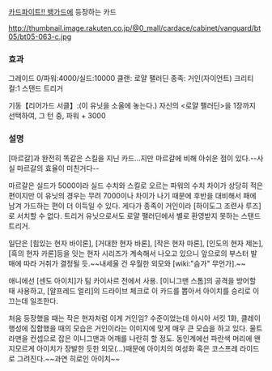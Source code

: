 [[카드파이트!! 뱅가드]]에 등장하는 카드

http://thumbnail.image.rakuten.co.jp/@0_mall/cardace/cabinet/vanguard/bt05/bt05-063-c.jpg

=== 효과 ===

그레이드 0/파워:4000/실드:10000
클랜: 로얄 팰러딘
종족: 거인(자이언트)
크리티컬:1
스탠드 트리거

기동【리어가드 서클】:(이 유닛을 소울에 놓는다.) 자신의 <로얄 팰러딘>을 1장까지 선택하여, 그 턴 중, 파워 + 3000

=== 설명 ===
[마르갈]과 완전히 똑같은 스킬을 지닌 카드…지만 마르갈에 비해 아쉬운 점이 있다.--사실 마르갈의 효율이 미친거다--

마르갈은 실드가 5000이라 실드 수치와 스킬로 오르는 파워의 수치 차이가 상당히 적은 편이지만 이 유닛의 경우는 무려 7000이나 차이가 나기 때문에 후반을 대비해서 패에 남겨 가드하는 편이 더 이득일 수 있다. 게다가 종족이 거인이라 [하이도그 조련사 루즈]로 서치할 수 없다.
트리거 유닛으로서도 로얄 팰러딘에서 별로 환영받지 못하는 스탠드 트리거.

일단은 [힘있는 현자 바이론], [거대한 현자 바론], [작은 현자 마론], [인도의 현자 제논], [흑의 현자 카론]등을 잇는 현자 시리즈가 계속해서 나오고 있으니 앞으로의 부스터 발매에 따라 거취가 결정될 듯.~~내세울 건 우월한 외모와 [wiki:"슴가" 무언가].~~

애니에선 [센도 아이치]가 팀 카이사르 전에서 사용. [이니그맨 스톰]의 공격을 방어할 때 사용하고, [알프레드 얼리]의 드라이브 체크로 이 카드를 뽑아서 아이치를 승리로 이끄는데 일조한다.

처음 등장했을 때는 작은 현자처럼 이게 거인임? 수준이었는데 아시아 서킷 1화, 클레이 행성에 집합했을 때의 모습은 거인이라는 이미지에 맞게 매우 큰 모습을 하고 있다. 울트라맨을 컨셉으로 잡은 이니그맨과 어깨를 나란히 할 정도. 동인계에선 파란색 머리에 왠지모르게 아이치가 장발한 듯한 외모(…)때문에 아이치의 여성화 혹은 코스프레 라이드로 그려진다.~~과연 히로인 아이치~~
